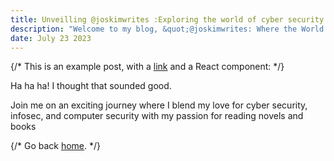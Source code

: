```yaml
---
title: Unveilling @joskimwrites :Exploring the world of cyber security and love for \#ReadingBooks
description: "Welcome to my blog, &quot;@joskimwrites: Where the World of Security Meets the Realm of Literature!"
date: July 23 2023
---
```


{/* This is an example post, with a [link](https://nextjs.org) and a React component: */}

Ha ha ha! I thought that sounded good.

Join me on an exciting journey where I blend my love for cyber security, infosec, and computer security with my passion for reading novels and books

{/* Go back [home](/). */}

